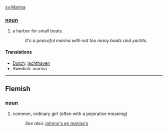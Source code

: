 [[sv:Marina]]
===[[noun]]===
#a harbor for small boats.
#:''It's a peaceful marina with not too many boats and yachts''.

====Translations====
*[[Dutch]]: [[jachthaven]]
*Swedish: marina

----
==Flemish==
===noun===
#common, ordinary girl (often with a pejorative meaning)
#:''See also:'' [[johnny's en marina's]]